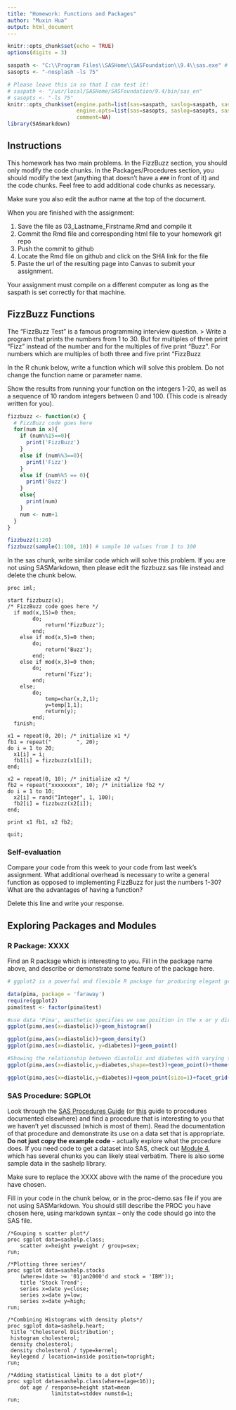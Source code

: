 ```yaml
---
title: "Homework: Functions and Packages"
author: "Muxin Hua"
output: html_document
---
```


```r
knitr::opts_chunk$set(echo = TRUE)
options(digits = 3)
```

```r
saspath <- "C:\\Program Files\\SASHome\\SASFoundation\\9.4\\sas.exe" # Your SAS path goes here
sasopts <- "-nosplash -ls 75"

# Please leave this in so that I can test it!
# saspath <- "/usr/local/SASHome/SASFoundation/9.4/bin/sas_en" 
# sasopts <- "-ls 75"
knitr::opts_chunk$set(engine.path=list(sas=saspath, saslog=saspath, sashtml=saspath),
                      engine.opts=list(sas=sasopts, saslog=sasopts, sashtml=sasopts), 
                      comment=NA)
library(SASmarkdown)
```

## Instructions
This homework has two main problems. In the FizzBuzz section, you should only modify the code chunks. In the Packages/Procedures section, you should modify the text (anything that doesn't have a `###` in front of it) and the code chunks. Feel free to add additional code chunks as necessary.

Make sure you also edit the author name at the top of the document. 

When you are finished with the assignment: 

1. Save the file as 03_Lastname_Firstname.Rmd and compile it
2. Commit the Rmd file and corresponding html file to your homework git repo
3. Push the commit to github
4. Locate the Rmd file on github and click on the SHA link for the file
5. Paste the url of the resulting page into Canvas to submit your assignment.

Your assignment must compile on a different computer as long as the saspath is set correctly for that machine.

## FizzBuzz Functions

The "FizzBuzz Test" is a famous programming interview question. 
> Write a program that prints the numbers from 1 to 30. But for multiples of three print “Fizz” instead of the number and for the multiples of five print “Buzz”. For numbers which are multiples of both three and five print “FizzBuzz

In the R chunk below, write a function which will solve this problem. Do not change the function name or parameter name. 

Show the results from running your function on the integers 1-20, as well as a sequence of 10 random integers between 0 and 100. (This code is already written for you).

```r

fizzbuzz <- function(x) {
  # FizzBuzz code goes here
  for(num in x){
    if (num%%15==0){
      print('FizzBuzz')
    }
    else if (num%%3==0){
      print('Fizz')
    }
    else if (num%%5 == 0){
      print('Buzz')
    }
    else{
      print(num)
    }
    num <- num+1
  }
}

```

```r
fizzbuzz(1:20)
fizzbuzz(sample(1:100, 10)) # sample 10 values from 1 to 100
```

In the sas chunk, write similar code which will solve this problem. If you are not using SASMarkdown, then please edit the fizzbuzz.sas file instead and delete the chunk below.

```sashtml
proc iml;

start fizzbuzz(x);
/* FizzBuzz code goes here */
  if mod(x,15)=0 then;
		do;
			return('FizzBuzz');
		end;
	else if mod(x,5)=0 then;
		do;
			return('Buzz');
		end;
	else if mod(x,3)=0 then;
		do;
			return('Fizz');
		end;
	else;
		do;
			temp=char(x,2,1);
			y=temp[1,1];
			return(y);
		end;
  finish;

x1 = repeat(0, 20); /* initialize x1 */
fb1 = repeat("        ", 20);
do i = 1 to 20;
  x1[i] = i;
  fb1[i] = fizzbuzz(x1[i]);
end;

x2 = repeat(0, 10); /* initialize x2 */
fb2 = repeat("xxxxxxxx", 10); /* initialize fb2 */
do i = 1 to 10;
  x2[i] = rand("Integer", 1, 100);
  fb2[i] = fizzbuzz(x2[i]);
end;

print x1 fb1, x2 fb2;

quit;
```


### Self-evaluation

Compare your code from this week to your code from last week's assignment. What additional overhead is necessary to write a general function as opposed to implementing FizzBuzz for just the numbers 1-30? What are the advantages of having a function?


Delete this line and write your response.


## Exploring Packages and Modules

### R Package: XXXX
Find an R package which is interesting to you. Fill in the package name above, and describe or demonstrate some feature of the package here. 

```r
# ggplot2 is a powerful and flexible R package for producing elegant graphs. It devides plot into three fundamental parts: plot =data + aesthetics + geometry. Demonstration is as below. Pima is a data set recording  a study about diabetes, digestive and Kidney disease among 768 adult female Pima Indians living near Phoenix. All the columns except 'test' are quantitative medical index's. After converting numerical 'test' data into categorical, we can plot some graphs about the data.

data(pima, package = 'faraway')
require(ggplot2)
pima$test <- factor(pima$test) 

#use data 'Pima', aesthetic specifies we see position in the x or y direction, using different geometries.
ggplot(pima,aes(x=diastolic))+geom_histogram() 

ggplot(pima,aes(x=diastolic))+geom_density() 
ggplot(pima,aes(x=diastolic, y=diabetes))+geom_point()

#Showing the relationship between diastolic and diabetes with varying test.
ggplot(pima,aes(x=diastolic,y=diabetes,shape=test))+geom_point()+theme(legend.position = "top",legend.direction = "horizontal") 

ggplot(pima,aes(x=diastolic,y=diabetes))+geom_point(size=1)+facet_grid(~ test)
```


### SAS Procedure: SGPLOt
Look through the [SAS Procedures Guide](https://go.documentation.sas.com/?docsetId=proc&docsetTarget=part-2.htm&docsetVersion=9.4&locale=en) (or [this](https://go.documentation.sas.com/?docsetId=proc&docsetTarget=p0ptdedyvyouspn1erbeqr0floca.htm&docsetVersion=9.4&locale=en) guide to procedures documented elsewhere) and find a procedure that is interesting to you that we haven't yet discussed (which is most of them). Read the documentation of that procedure and demonstrate its use on a data set that is appropriate. **Do not just copy the example code** - actually explore what the procedure does. If you need code to get a dataset into SAS, check out [Module 4](https://srvanderplas.github.io/unl-stat850/reading-data.html#delimited-text-files), which has several chunks you can likely steal verbatim. There is also some sample data in the sashelp library.

Make sure to replace the XXXX above with the name of the procedure you have chosen.

Fill in your code in the chunk below, or in the proc-demo.sas file if you are not using SASMarkdown. You should still describe the PROC you have chosen here, using markdown syntax -- only the code should go into the SAS file.

```sashtml
/*Gouping s scatter plot*/
proc sgplot data=sashelp.class;
	scatter x=height y=weight / group=sex;
run;

/*Plotting three series*/
proc sgplot data=sashelp.stocks
	(where=(date >= '01jan2000'd and stock = 'IBM'));
	title 'Stock Trend';
	series x=date y=close;
	series x=date y=low;
	series x=date y=high;
run;

/*Combining Histograms with density plots*/
proc sgplot data=sashelp.heart;
 title 'Cholesterol Distribution';
 histogram cholesterol;
 density cholesterol;
 density cholesterol / type=kernel;
 keylegend / location=inside position=topright;
run;

/*Adding statistical limits to a dot plot*/
proc sgplot data=sashelp.class(where=(age<16));
	dot age / response=height stat=mean
			  limitstat=stddev numstd=1;
run;

```

